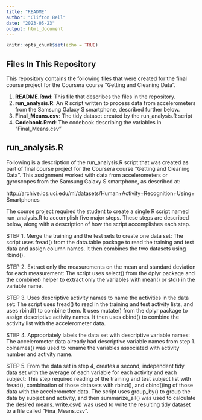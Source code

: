 ---
title: "README"
author: "Clifton Bell"
date: "2023-05-23"
output: html_document
---

```{r setup, include=FALSE}
knitr::opts_chunk$set(echo = TRUE)
```

## Files In This Repository

This repository contains the following files that were created for the final course project for the Coursera course "Getting and Cleaning Data".

1. **README.Rmd**: This file that describes the files in the repository.
2. **run_analysis.R**: An R script written to process data from accelerometers from the Samsung Galaxy S smartphone, described further below.
3. **Final_Means.csv**: The tidy dataset created by the run_analysis.R script
4. **Codebook.Rmd**: The codebook describing the variables in "Final_Means.csv"

## run_analysis.R

Following is a description of the run_analysis.R script that was created as part of final course project for the Coursera course "Getting and Cleaning Data".
This assignment worked with data from accelerometers or gyroscopes from the Samsung Galaxy S smartphone, as described at: 

http://archive.ics.uci.edu/ml/datasets/Human+Activity+Recognition+Using+Smartphones

The course project required the student to create a single R script named run_analysis.R to accomplish five major steps. These steps are described below, along with a description of how the script accomplishes each step. 

STEP 1. Merge the training and the test sets to create one data set: The script uses fread() from the data.table package to read the training and test data and assign column names. It then combines the two datasets using rbind().  

STEP 2. Extract only the measurements on the mean and standard deviation for each measurement: The script uses select() from the dplyr package and the combine() helper to extract only the variables with mean() or std() in the variable name.

STEP 3. Uses descriptive activity names to name the activities in the data set: The script uses fread() to read in the training and test activity lists, and uses rbind() to combine them. It uses mutate() from the dplyr package to assign descriptive activity names. It then uses cbind() to combine the activity list with the accelerometer data.  

STEP 4. Appropriately labels the data set with descriptive variable names: The accelerometer data already had descriptive variable names from step 1. colnames() was used to rename the variables associated with activity number and activity name.

STEP 5. From the data set in step 4, creates a second, independent tidy data set with the average of each variable for each activity and each subject: This step required reading of the training and test subject list with fread(), combination of those datasets with rbind(), and cbind()ing of those data with the accelerometer data. The script uses group_by() to group the data by subject and activity, and then summarize_all() was used to calculate the desired means. write.csv() was used to write the resulting tidy dataset to a file called "Fina_Means.csv".
